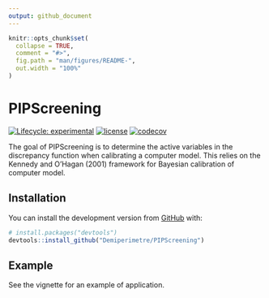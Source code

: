 ```yaml
---
output: github_document
---
```


<!-- README.md is generated from README.Rmd. Please edit that file -->

```r
knitr::opts_chunk$set(
  collapse = TRUE,
  comment = "#>",
  fig.path = "man/figures/README-",
  out.width = "100%"
)
```

# PIPScreening

<!-- badges: start -->
[![Lifecycle: experimental](https://img.shields.io/badge/lifecycle-experimental-orange.svg)](https://www.tidyverse.org/lifecycle/#experimental)
 [![license](https://img.shields.io/badge/license-GPL--3-blue.svg)](https://www.gnu.org/licenses/gpl-3.0.en.html)
 [![codecov](https://codecov.io/gh/demiperimetre/PIPScreening/branch/master/graph/badge.svg)](https://codecov.io/gh/demiperimetre/PIPScreening)
<!-- badges: end -->

The goal of PIPScreening is to determine the active variables in the discrepancy function when calibrating a computer model.
This relies on the Kennedy and O'Hagan (2001) framework for Bayesian calibration of computer model.


## Installation

You can install the development version from [GitHub](https://github.com/) with:

``` r
# install.packages("devtools")
devtools::install_github("Demiperimetre/PIPScreening")
```
## Example

See the vignette for an example of application.
